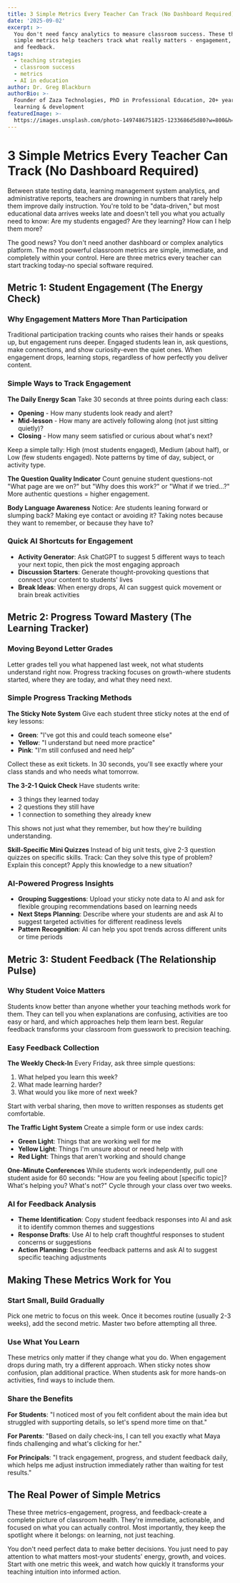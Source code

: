 ```yaml
---
title: 3 Simple Metrics Every Teacher Can Track (No Dashboard Required)
date: '2025-09-02'
excerpt: >-
  You don't need fancy analytics to measure classroom success. These three
  simple metrics help teachers track what really matters - engagement, progress,
  and feedback.
tags:
  - teaching strategies
  - classroom success
  - metrics
  - AI in education
author: Dr. Greg Blackburn
authorBio: >-
  Founder of Zaza Technologies, PhD in Professional Education, 20+ years in
  learning & development
featuredImage: >-
  https://images.unsplash.com/photo-1497486751825-1233686d5d80?w=800&h=400&fit=crop
---
```


# 3 Simple Metrics Every Teacher Can Track (No Dashboard Required)

Between state testing data, learning management system analytics, and administrative reports, teachers are drowning in numbers that rarely help them improve daily instruction. You're told to be "data-driven," but most educational data arrives weeks late and doesn't tell you what you actually need to know: Are my students engaged? Are they learning? How can I help them more?

The good news? You don't need another dashboard or complex analytics platform. The most powerful classroom metrics are simple, immediate, and completely within your control. Here are three metrics every teacher can start tracking today-no special software required.

## Metric 1: Student Engagement (The Energy Check)

### Why Engagement Matters More Than Participation

Traditional participation tracking counts who raises their hands or speaks up, but engagement runs deeper. Engaged students lean in, ask questions, make connections, and show curiosity-even the quiet ones. When engagement drops, learning stops, regardless of how perfectly you deliver content.

### Simple Ways to Track Engagement

**The Daily Energy Scan**
Take 30 seconds at three points during each class:
- **Opening** - How many students look ready and alert?
- **Mid-lesson** - How many are actively following along (not just sitting quietly)?
- **Closing** - How many seem satisfied or curious about what's next?

Keep a simple tally: High (most students engaged), Medium (about half), or Low (few students engaged). Note patterns by time of day, subject, or activity type.

**The Question Quality Indicator**
Count genuine student questions-not "What page are we on?" but "Why does this work?" or "What if we tried...?" More authentic questions = higher engagement.

**Body Language Awareness**
Notice: Are students leaning forward or slumping back? Making eye contact or avoiding it? Taking notes because they want to remember, or because they have to?

### Quick AI Shortcuts for Engagement

- **Activity Generator**: Ask ChatGPT to suggest 5 different ways to teach your next topic, then pick the most engaging approach
- **Discussion Starters**: Generate thought-provoking questions that connect your content to students' lives
- **Break Ideas**: When energy drops, AI can suggest quick movement or brain break activities

## Metric 2: Progress Toward Mastery (The Learning Tracker)

### Moving Beyond Letter Grades

Letter grades tell you what happened last week, not what students understand right now. Progress tracking focuses on growth-where students started, where they are today, and what they need next.

### Simple Progress Tracking Methods

**The Sticky Note System**
Give each student three sticky notes at the end of key lessons:
- **Green**: "I've got this and could teach someone else"
- **Yellow**: "I understand but need more practice"  
- **Pink**: "I'm still confused and need help"

Collect these as exit tickets. In 30 seconds, you'll see exactly where your class stands and who needs what tomorrow.

**The 3-2-1 Quick Check**
Have students write:
- 3 things they learned today
- 2 questions they still have
- 1 connection to something they already knew

This shows not just what they remember, but how they're building understanding.

**Skill-Specific Mini Quizzes**
Instead of big unit tests, give 2-3 question quizzes on specific skills. Track: Can they solve this type of problem? Explain this concept? Apply this knowledge to a new situation?

### AI-Powered Progress Insights

- **Grouping Suggestions**: Upload your sticky note data to AI and ask for flexible grouping recommendations based on learning needs
- **Next Steps Planning**: Describe where your students are and ask AI to suggest targeted activities for different readiness levels
- **Pattern Recognition**: AI can help you spot trends across different units or time periods

## Metric 3: Student Feedback (The Relationship Pulse)

### Why Student Voice Matters

Students know better than anyone whether your teaching methods work for them. They can tell you when explanations are confusing, activities are too easy or hard, and which approaches help them learn best. Regular feedback transforms your classroom from guesswork to precision teaching.

### Easy Feedback Collection

**The Weekly Check-In**
Every Friday, ask three simple questions:
1. What helped you learn this week?
2. What made learning harder?
3. What would you like more of next week?

Start with verbal sharing, then move to written responses as students get comfortable.

**The Traffic Light System**
Create a simple form or use index cards:
- **Green Light**: Things that are working well for me
- **Yellow Light**: Things I'm unsure about or need help with
- **Red Light**: Things that aren't working and should change

**One-Minute Conferences**
While students work independently, pull one student aside for 60 seconds: "How are you feeling about [specific topic]? What's helping you? What's not?" Cycle through your class over two weeks.

### AI for Feedback Analysis

- **Theme Identification**: Copy student feedback responses into AI and ask it to identify common themes and suggestions
- **Response Drafts**: Use AI to help craft thoughtful responses to student concerns or suggestions  
- **Action Planning**: Describe feedback patterns and ask AI to suggest specific teaching adjustments

## Making These Metrics Work for You

### Start Small, Build Gradually

Pick one metric to focus on this week. Once it becomes routine (usually 2-3 weeks), add the second metric. Master two before attempting all three.

### Use What You Learn

These metrics only matter if they change what you do. When engagement drops during math, try a different approach. When sticky notes show confusion, plan additional practice. When students ask for more hands-on activities, find ways to include them.

### Share the Benefits

**For Students**: "I noticed most of you felt confident about the main idea but struggled with supporting details, so let's spend more time on that."

**For Parents**: "Based on daily check-ins, I can tell you exactly what Maya finds challenging and what's clicking for her."

**For Principals**: "I track engagement, progress, and student feedback daily, which helps me adjust instruction immediately rather than waiting for test results."

## The Real Power of Simple Metrics

These three metrics-engagement, progress, and feedback-create a complete picture of classroom health. They're immediate, actionable, and focused on what you can actually control. Most importantly, they keep the spotlight where it belongs: on learning, not just teaching.

You don't need perfect data to make better decisions. You just need to pay attention to what matters most-your students' energy, growth, and voices. Start with one metric this week, and watch how quickly it transforms your teaching intuition into informed action.
